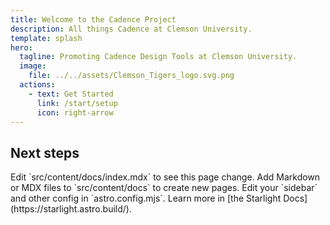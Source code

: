 ```yaml
---
title: Welcome to the Cadence Project
description: All things Cadence at Clemson University.
template: splash
hero:
  tagline: Promoting Cadence Design Tools at Clemson University.
  image:
    file: ../../assets/Clemson_Tigers_logo.svg.png
  actions:
    - text: Get Started
      link: /start/setup
      icon: right-arrow
---
```



## Next steps

<CardGrid stagger>
	<Card title="Update content" icon="pencil">
		Edit `src/content/docs/index.mdx` to see this page change.
	</Card>
	<Card title="Add new content" icon="add-document">
		Add Markdown or MDX files to `src/content/docs` to create new pages.
	</Card>
	<Card title="Configure your site" icon="setting">
		Edit your `sidebar` and other config in `astro.config.mjs`.
	</Card>
	<Card title="Read the docs" icon="open-book">
		Learn more in [the Starlight Docs](https://starlight.astro.build/).
	</Card>
</CardGrid>
